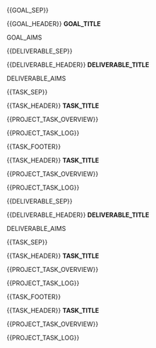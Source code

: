 {{GOAL_SEP}}



{{GOAL_HEADER}} __GOAL_TITLE__



GOAL_AIMS



{{DELIVERABLE_SEP}}



{{DELIVERABLE_HEADER}} __DELIVERABLE_TITLE__



DELIVERABLE_AIMS



{{TASK_SEP}}



{{TASK_HEADER}} __TASK_TITLE__



{{PROJECT_TASK_OVERVIEW}}





{{PROJECT_TASK_LOG}}



{{TASK_FOOTER}}



{{TASK_HEADER}} __TASK_TITLE__



{{PROJECT_TASK_OVERVIEW}}





{{PROJECT_TASK_LOG}}



{{DELIVERABLE_SEP}}



{{DELIVERABLE_HEADER}} __DELIVERABLE_TITLE__



DELIVERABLE_AIMS



{{TASK_SEP}}



{{TASK_HEADER}} __TASK_TITLE__



{{PROJECT_TASK_OVERVIEW}}





{{PROJECT_TASK_LOG}}



{{TASK_FOOTER}}



{{TASK_HEADER}} __TASK_TITLE__



{{PROJECT_TASK_OVERVIEW}}





{{PROJECT_TASK_LOG}}



